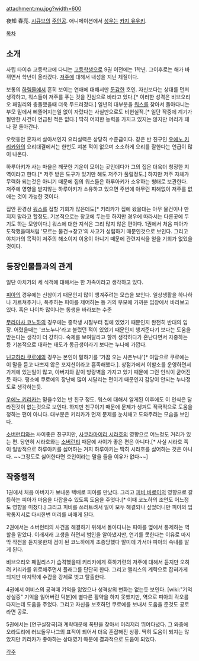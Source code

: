 attachment:mu.jpg?width=600

夜知 春亮. [[시큐브]]의 [[주인공]]. 애니메이션에서 [[성우]]는 [[카지 유우키]].

[[목차]]
== 소개 ==
사립 타이슈 고등학교에 다니는 [[고등학생]]으로 9권 이전에는 1학년. 그이후로는 해가 바뀌면서 학년이 올라갔다. [[저주]]에 대해서 내성을 지닌 체질이다.

보통의 [[하렘물]]에서 흔히 보이는 연애에 대해서만 [[둔감]]한 호인. 자신보다는 상대를 먼저 생각하고, 워스들이 저주를 푸는 것을 진심으로 바라고 있다.[* 이러한 성격은 비브오리오 패밀리와 충돌했을때 더욱 두드러졌다.] 일년의 대부분을 [[워스]]를 찾아서 돌아다니는 부모 밑에서 삐뚤어지는일 없이 자랐다는 사실만으로도 비현실적.[* 일단 작중에 계기가 될만한 사건이 언급된 적은 없다.] 딱히 어떠한 능력을 가지고 있지는 않지만 머리가 꽤나 잘 돌아간다.

오랫동안 혼자서 살아서인지 요리실력은 상당히 수준급이다. 같은 반 친구인 [[우에노 키리카]]와의 요리대결에서는 한번도 져본 적이 없으며 소소하게 요리를 잘한다는 언급이 많이 나온다.

하루아키가 사는 마을은 깨끗한 기운이 모이는 곳인데다가 그의 집은 더욱더 청정한 지역이라고 한다.[* 저주 받은 도구가 있기만 해도 저주가 풀릴정도.] 하지만 저주 자체가 무력화 되는것은 아니기 때문에 집의 워스들은 하루아키가 소유하는 형태로 보관한다. 저주에 영향을 받지않는 하루아키가 소유하고 있으면 주변에 아무런 피해없이 저주를 없애는 것이 가능한 것이다.

집안 환경상 [[워스]]를 접할 기회가 많은데도[* 키리카가 집에 왔을대는 아무 물건이나 만지지 말라고 할정도. 기본적으로는 창고에 두는듯 하지만 경우에 따라서는 다른곳에 두기도 하는 모양이다.] 워스에 대한 지식은 그리 많지 않은 편이다. 1권에서 처음 피아가 도착했을때처럼 '모르는 물건→창고'의 사고가 성립하기 때문인것으로 보인다. 그리고 야치가의 목적이 저주의 해소이지 이용이 아니기 때문에 관련지식을 얻을 기회가 없었을 것이다.

== 등장인물들과의 관계 ==
일단 야치가의 세 식객에 대해서는 한 가족이라고 생각하고 있다.

[[피아]]의 경우에는 신참이기 때문인지 많이 챙겨주려는 모습을 보인다. 일상생활을 하나하나 가르쳐주거나, 폭주하는 피아를 제어하는 등 거의 부모에 가까운 입장에서 바라보고 있다. 혹은 나이차 많이나는 동생을 바라보는 수준

[[무라마사 코노하]]의 경우에는 중학생 시절부터 집에 있었기 때문인지 완전히 반대의 입장. 어렸을때는 '코노누나'라고 불렀던 적이 있었기 때문인지 챙겨준다기 보다는 도움을 받는다는 생각이 더 강하다. 숙제를 보여달라고 할까 생각하다가 혼난다면서 자중하는 등 기본적으로 대하는 태도가 동급생이라기 보다는 누나에 가깝다.

[[닌교하라 쿠로에]]의 경우는 본인이 말하기를 '가끔 오는 사촌누나'[* 여담으로 쿠로에는 이 말을 듣고 나쁘지 않은 포지션이라고 흡족해했다.]. 상점가에서 이발소를 운영하면서 가게에 있는일이 많고, 아버지와 같이 방랑벽을 가지고 있기 때문에 그런 인식이 굳어진듯 하다. 평소에 쿠로에의 장난에 많이 시달리는 편이기 때문인지 감당이 안되는 누나정도로 생각하는듯.

[[우에노 키리카]]는 믿을수있는 반 친구 정도. 워스에 대해서 알게된 이후에도 이 인식은 달라진것이 없는것으로 보인다. 하지만 친구이기 때문에 문제가 생겨도 적극적으로 도움을 청하는 편이 아니다. 대부분은 키리카가 먼저 문제를 눈치채고 도와주려는 모습을 보인다.

[[소버런티]]와는 사이좋은 친구지만, [[사쿠라마이리 시라호]]의 영향으로 어느정도 거리가 있는 편. 당연히 시라호와는 [[소버런티]] 때문에 사이가 좋은 편은 아니다.[* 사실 시라호 쪽이 일방적으로 하루아키를 싫어하는 거지 하루아키는 딱히 시라호를 싫어하는 것은 아니다. ~~그정도로 싫어한다면 호인이라는 말을 들을 이유가 없다~~]

== 작중행적 ==
1권에서 처음 아버지가 보내온 택배로 피아를 만났다. 그리고 [[피비 바로이]]의 영향으로 갈등하는 피아가 마음을 다잡을수 있도록 도움을 주엇다.[* 이때 코노하의 조언도 어느정도 영향을 미쳤다.] 그리고 피비를 쓰러트려서 일이 모두 해결되나 싶었더니만 피아의 입학통지서로 다시한번 머리를 싸매게 된다.

2권에서는 소버런티의 사건을 해결하기 위해서 돌아다니는 피아를 옆에서 통제하는 역할을 맡았다. 이래저래 고생을 하면서 범인을 알아냈지만, 연기를 못한다는 이유로 마지막 작전을 듣지못한채 검이 된 코노하에게 조종당했다 말미에 가서야 피아의 속내를 알게 된다.

비브오리오 패밀리스가 습격했을때 키리카에게 흑하가련의 저주에 대해서 듣지만 오히려 키리카를 위로해주면서 플래그를 단단히 한다. 그리고 앨리스의 계략으로 잡혀가게 되지만 마지막에 수갑을 강제로 벗고 탈출한다.

4권에서 어비스의 공격때 기억을 잃었으나 성격상의 변화는 없는듯 보인다. [wiki:"기억상실증" 기억을 잃어버린 덕분]에 별다른 활약을 하지 못했지만, 역으로 피아의 각오를 다지는데 도움을 주었다. 그리고 자신을 보호하던 쿠로에를 보내서 도움을 준것도 공로라면 공로.

5권에서는 [연구실장국]과 계략때문에 폭탄을 찾아서 이리저리 뛰어다녔다. 그 와중에 오라토리에 러브돌무나그의 표적이 되어서 더욱 혼잡해진 상황. 딱히 도움이 되지는 않았지만 키리카가 좋아하는 상대였기 때문에 결과적으로 도움이 되었다.


[[각주]]
